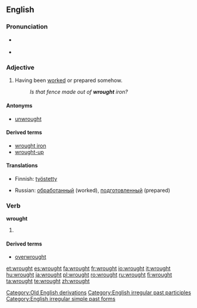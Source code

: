 ==English==

===Pronunciation===
* {{IPA|/ˈrɔːt/}} {{SAMPA|/'rO:t/}}
* {{audio|en-us-wrought.ogg|Audio (US)}}
*: {{rhymes|ɔːt}}

===Adjective===
{{en-adj}}

# Having been [[worked]] or prepared somehow.
#: ''Is that fence made out of '''wrought''' iron?''

====Antonyms====
* [[unwrought]]

====Derived terms====
* [[wrought iron]]
* [[wrought-up]]

====Translations====
{{trans-top|Having been worked or prepared somehow}}
* Finnish: [[työstetty]]
{{trans-mid}}
* Russian: [[обработанный]] (worked), [[подготовленный]] (prepared)
{{trans-bottom}}

===Verb===
'''wrought'''

# {{past of|[[work]]}}

====Derived terms====
* [[overwrought]]

[[Category:Old English derivations]]
[[Category:English irregular past participles]]
[[Category:English irregular simple past forms]]

[[et:wrought]]
[[es:wrought]]
[[fa:wrought]]
[[fr:wrought]]
[[io:wrought]]
[[it:wrought]]
[[hu:wrought]]
[[ja:wrought]]
[[pl:wrought]]
[[ro:wrought]]
[[ru:wrought]]
[[fi:wrought]]
[[ta:wrought]]
[[te:wrought]]
[[zh:wrought]]